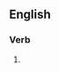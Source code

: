 ==English==

===Verb===
{{head|en|present participle}}

# {{present participle of|editorialize|lang=en|nocat=1}}